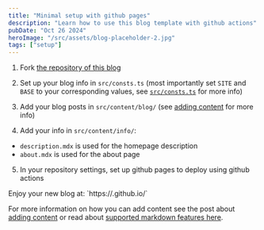```yaml
---
title: "Minimal setup with github pages"
description: "Learn how to use this blog template with github actions"
pubDate: "Oct 26 2024"
heroImage: "/src/assets/blog-placeholder-2.jpg"
tags: ["setup"]
---
```


1. Fork [the repository of this blog](https://github.com/flo-bit/blog-template)

2. Set up your blog info in `src/consts.ts` (most importantly set `SITE` and `BASE` to your corresponding values, see [`src/consts.ts`](../const-ts) for more info)

3. Add your blog posts in `src/content/blog/` (see [adding content](../adding-content) for more info)

4. Add your info in `src/content/info/`:

- `description.mdx` is used for the homepage description
- `about.mdx` is used for the about page

5. In your repository settings, set up github pages to deploy using github actions


<SuccessAlert title="Setup should be done">
Enjoy your new blog at: `https://<your-github-username>.github.io/<your-repo-name>`
</SuccessAlert>

For more information on how you can add content see the post about [adding content](../adding-content) or read about [supported markdown features here](../markdown-style-guide).